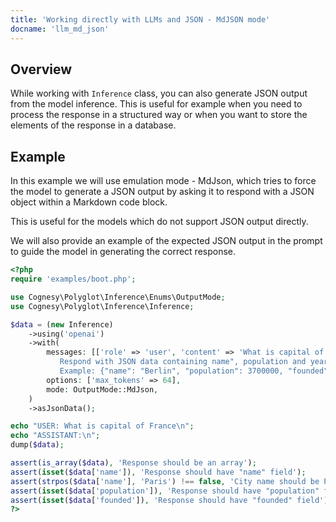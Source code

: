 ```yaml
---
title: 'Working directly with LLMs and JSON - MdJSON mode'
docname: 'llm_md_json'
---
```


## Overview

While working with `Inference` class, you can also generate JSON output
from the model inference. This is useful for example when you need to
process the response in a structured way or when you want to store the
elements of the response in a database.

## Example

In this example we will use emulation mode - MdJson, which tries to
force the model to generate a JSON output by asking it to respond
with a JSON object within a Markdown code block.

This is useful for the models which do not support JSON output directly.

We will also provide an example of the expected JSON output in the prompt
to guide the model in generating the correct response.

```php
<?php
require 'examples/boot.php';

use Cognesy\Polyglot\Inference\Enums\OutputMode;
use Cognesy\Polyglot\Inference\Inference;

$data = (new Inference)
    ->using('openai')
    ->with(
        messages: [['role' => 'user', 'content' => 'What is capital of France? \
           Respond with JSON data containing name", population and year of founding. \
           Example: {"name": "Berlin", "population": 3700000, "founded": 1237}']],
        options: ['max_tokens' => 64],
        mode: OutputMode::MdJson,
    )
    ->asJsonData();

echo "USER: What is capital of France\n";
echo "ASSISTANT:\n";
dump($data);

assert(is_array($data), 'Response should be an array');
assert(isset($data['name']), 'Response should have "name" field');
assert(strpos($data['name'], 'Paris') !== false, 'City name should be Paris');
assert(isset($data['population']), 'Response should have "population" field');
assert(isset($data['founded']), 'Response should have "founded" field');
?>
```

